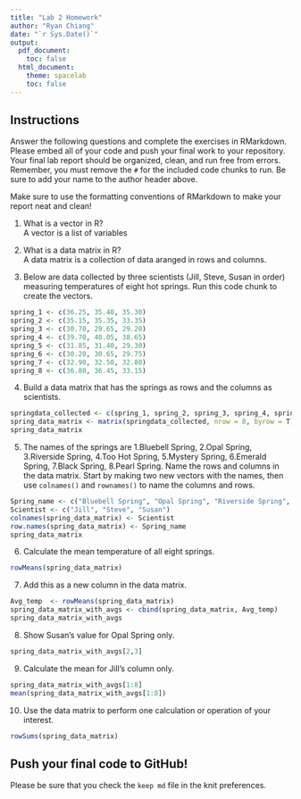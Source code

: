 ```yaml
---
title: "Lab 2 Homework"
author: "Ryan Chiang"
date: "`r Sys.Date()`"
output:
  pdf_document:
    toc: false
  html_document:
    theme: spacelab
    toc: false
---
```


## Instructions
Answer the following questions and complete the exercises in RMarkdown. Please embed all of your code and push your final work to your repository. Your final lab report should be organized, clean, and run free from errors. Remember, you must remove the `#` for the included code chunks to run. Be sure to add your name to the author header above.  

Make sure to use the formatting conventions of RMarkdown to make your report neat and clean!  

1. What is a vector in R?  
A vector is a list of variables

2. What is a data matrix in R?  
A data matrix is a collection of data aranged in rows and columns.

3. Below are data collected by three scientists (Jill, Steve, Susan in order) measuring temperatures of eight hot springs. Run this code chunk to create the vectors.  
```r
spring_1 <- c(36.25, 35.40, 35.30)
spring_2 <- c(35.15, 35.35, 33.35)
spring_3 <- c(30.70, 29.65, 29.20)
spring_4 <- c(39.70, 40.05, 38.65)
spring_5 <- c(31.85, 31.40, 29.30)
spring_6 <- c(30.20, 30.65, 29.75)
spring_7 <- c(32.90, 32.50, 32.80)
spring_8 <- c(36.80, 36.45, 33.15)
```

4. Build a data matrix that has the springs as rows and the columns as scientists.  
```r
springdata_collected <- c(spring_1, spring_2, spring_3, spring_4, spring_5, spring_6, spring_7, spring_8)
spring_data_matrix <- matrix(springdata_collected, nrow = 8, byrow = T)
spring_data_matrix

```


5. The names of the springs are 1.Bluebell Spring, 2.Opal Spring, 3.Riverside Spring, 4.Too Hot Spring, 5.Mystery Spring, 6.Emerald Spring, 7.Black Spring, 8.Pearl Spring. Name the rows and columns in the data matrix. Start by making two new vectors with the names, then use `colnames()` and `rownames()` to name the columns and rows.


```r
Spring_name <- c("Bluebell Spring", "Opal Spring", "Riverside Spring", "Too Hot Spring", "Mystery Spring", "Emerald Spring", "Black Spring", "Pearl Spring")
Scientist <- c("Jill", "Steve", "Susan")
colnames(spring_data_matrix) <- Scientist
row.names(spring_data_matrix) <- Spring_name
spring_data_matrix
```



6. Calculate the mean temperature of all eight springs.
```r
rowMeans(spring_data_matrix)
```


7. Add this as a new column in the data matrix.  
```r
Avg_temp  <- rowMeans(spring_data_matrix)
spring_data_matrix_with_avgs <- cbind(spring_data_matrix, Avg_temp)
spring_data_matrix_with_avgs
```

8. Show Susan's value for Opal Spring only.

```r
spring_data_matrix_with_avgs[2,3]
```

9. Calculate the mean for Jill's column only.  
```r
spring_data_matrix_with_avgs[1:8]
mean(spring_data_matrix_with_avgs[1:8])
```


10. Use the data matrix to perform one calculation or operation of your interest.

```r
rowSums(spring_data_matrix)
```

## Push your final code to GitHub!
Please be sure that you check the `keep md` file in the knit preferences.  